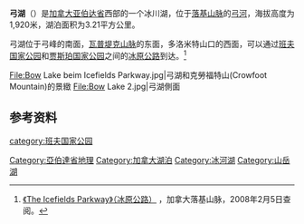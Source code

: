 {{noteTA
|1=zh-hans:阿尔伯塔;zh-hant:艾伯塔;zh-hk:亞伯達;zh-tw:亞伯達;zh-mo:亞伯達;
|2=zh-hans:落基山脉; zh-hant:洛磯山脈; zh-cn:落基山脉; zh-tw:洛磯山脈;
}}
{{Infobox_lake
 |湖泊名稱 = 弓湖<br />Bow Lake
 |湖泊照片 = 20130804-Bow Lake Pan.jpg
 |湖泊照片標題 = 自亚伯达省[[冰原公路|冰原公路]]边眺望弓湖
 |測深圖 =
 |測深圖標題 =
 |湖泊所在地 = [[亚伯达省|亚伯达省]][[班夫国家公园|班夫国家公园]]
 |座標 = {{coord|51|40|18|N|116|27|22|W|region:CA-AB_type:waterbody_scale:50000}}
 |湖泊類別 = [[冰蝕湖|冰蝕湖]]
 |流入 = [[弓河|弓河]]
 |流出 = [[弓河|弓河]]
 |集水區面積 =
 |集水區國家 = {{加拿大}}
 |湖泊長度 = {{convert|3.2|km}}
 |湖泊闊度 = {{convert|1.2|km}}
 |湖泊面積 = {{convert|3.21|km2}}
 |平均深度 =
 |最深深度 =
 |水體體積 =
 |湖水停留時間 =
 |湖岸線長度 =
 |海拔高度 = {{convert|1920|m|ft|abbr=on}}
 |湖中島嶼 =
 |湖邊城鎮 =
}}
 
'''弓湖'''（{{lang-en|'''Bow Lake'''}}）是[[加拿大|加拿大]][[亚伯达省|亚伯达省]]西部的一个冰川湖，位于[[落基山脉|落基山脉]]的[[弓河|弓河]]，海拔高度为1,920米，湖泊面积为3.21平方公里。

弓湖位于弓峰的南面，[[瓦普堤克山脉|瓦普堤克山脉]]的东面，多洛米特山口的西面，可以通过[[班夫国家公园|班夫国家公园]]和[[贾斯珀国家公园|贾斯珀国家公园]]之间的[[冰原公路|冰原公路]]到达。<ref>[http://www.canadianrockies.net/bowsummt.html 《The Icefields Parkway》（冰原公路）] {{webarchive|url=https://web.archive.org/web/20070513030507/http://www.canadianrockies.net/bowsummt.html |date=2007-05-13 }}，加拿大落基山脉，2008年2月5日查阅。</ref>

<gallery>
File:Bow Lake beim Icefields Parkway.jpg|弓湖和克勞福特山(Crowfoot Mountain)的景緻
File:Bow Lake 2.jpg|弓湖側面
</gallery>

==参考资料==
{{reflist}}

{{加拿大小作品}}
{{DEFAULTSORT:Bow}}
[[category:班夫国家公园|category:班夫国家公园]]
[[Category:亞伯達省地理|Category:亞伯達省地理]]
[[Category:加拿大湖泊|Category:加拿大湖泊]]
[[Category:冰河湖|Category:冰河湖]]
[[Category:山岳湖|Category:山岳湖]]